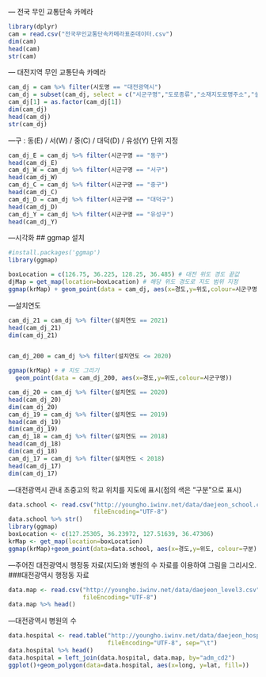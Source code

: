 --- 전국 무인 교통단속 카메라
```r
library(dplyr)
cam = read.csv("전국무인교통단속카메라표준데이터.csv")
dim(cam)
head(cam)
str(cam)
```

--- 대전지역 무인 교통단속 카메라
```r
cam_dj = cam %>% filter(시도명 == "대전광역시")
cam_dj = subset(cam_dj, select = c("시군구명","도로종류","소재지도로명주소","설치장소","위도","경도","보호구역구분","설치연도"))
cam_dj[1] = as.factor(cam_dj[1])
dim(cam_dj)
head(cam_dj)
str(cam_dj)
```
---구 : 동(E) / 서(W) / 중(C) / 대덕(D) / 유성(Y) 단위 지정
```r
cam_dj_E = cam_dj %>% filter(시군구명 == "동구")
head(cam_dj_E)
cam_dj_W = cam_dj %>% filter(시군구명 == "서구")
head(cam_dj_W)
cam_dj_C = cam_dj %>% filter(시군구명 == "중구")
head(cam_dj_C)
cam_dj_D = cam_dj %>% filter(시군구명 == "대덕구")
head(cam_dj_D)
cam_dj_Y = cam_dj %>% filter(시군구명 == "유성구")
head(cam_dj_Y)
```

---시각화
## ggmap 설치
```r
#install.packages('ggmap')
library(ggmap)
```

```r
boxLocation = c(126.75, 36.225, 128.25, 36.485) # 대전 위도 경도 끝값
djMap = get_map(location=boxLocation) # 해당 위도 경도로 지도 범위 지정
ggmap(krMap) + geom_point(data = cam_dj, aes(x=경도,y=위도,colour=시군구명))
```
---설치연도
```r

cam_dj_21 = cam_dj %>% filter(설치연도 == 2021)
head(cam_dj_21)
dim(cam_dj_21)


cam_dj_200 = cam_dj %>% filter(설치연도 <= 2020)

ggmap(krMap) + # 지도 그리기
  geom_point(data = cam_dj_200, aes(x=경도,y=위도,colour=시군구명))

cam_dj_20 = cam_dj %>% filter(설치연도 == 2020)
head(cam_dj_20)
dim(cam_dj_20)
cam_dj_19 = cam_dj %>% filter(설치연도 == 2019)
head(cam_dj_19)
dim(cam_dj_19)
cam_dj_18 = cam_dj %>% filter(설치연도 == 2018)
head(cam_dj_18)
dim(cam_dj_18)
cam_dj_17 = cam_dj %>% filter(설치연도 < 2018)
head(cam_dj_17)
dim(cam_dj_17)
```

---대전광역시 관내 초중고의 학교 위치를 지도에 표시(점의 색은 "구분"으로 표시)
```r
data.school <- read.csv("http://youngho.iwinv.net/data/daejeon_school.csv", header=T,
                        fileEncoding="UTF-8")
data.school %>% str()
library(ggmap)
boxLocation <- c(127.25305, 36.23972, 127.51639, 36.47306)
krMap <- get_map(location=boxLocation)
ggmap(krMap)+geom_point(data=data.school, aes(x=경도,y=위도, colour=구분))
```

---주어진 대전광역시 행정동 자료(지도)와 병원의 수 자료를 이용하여 그림을 그리시오.
###대전광역시 행정동 자료
```r
data.map <- read.csv("http://youngho.iwinv.net/data/daejeon_level3.csv", header=T,
                     fileEncoding="UTF-8")
data.map %>% head()
```

---대전광역시 병원의 수
```r
data.hospital <- read.table("http://youngho.iwinv.net/data/daejeon_hospital.txt", header=T,
                            fileEncoding="UTF-8", sep="\t")
data.hospital %>% head()
data.hospital = left_join(data.hospital, data.map, by="adm_cd2")
ggplot()+geom_polygon(data=data.hospital, aes(x=long, y=lat, fill=))

```


